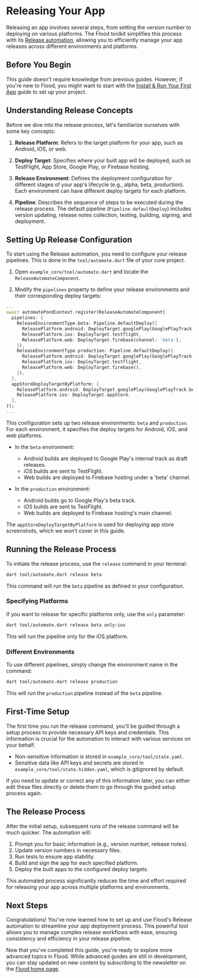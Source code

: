 # Releasing Your App

Releasing an app involves several steps, from setting the version number to deploying on various platforms. The Flood toolkit simplifies this process with its [Release automation](/automate/release), allowing you to efficiently manage your app releases across different environments and platforms.

## Before You Begin

This guide doesn't require knowledge from previous guides. However, if you're new to Flood, you might want to start with the [Install & Run Your First App](/install-and-run-your-first-app) guide to set up your project.

## Understanding Release Concepts

Before we dive into the release process, let's familiarize ourselves with some key concepts:

1. **Release Platform**: Refers to the target platform for your app, such as Android, iOS, or web.

2. **Deploy Target**: Specifies where your built app will be deployed, such as TestFlight, App Store, Google Play, or Firebase hosting.

3. **Release Environment**: Defines the deployment configuration for different stages of your app's lifecycle (e.g., alpha, beta, production). Each environment can have different deploy targets for each platform.

4. **Pipeline**: Describes the sequence of steps to be executed during the release process. The default pipeline (`Pipeline.defaultDeploy`) includes version updating, release notes collection, testing, building, signing, and deployment.

## Setting Up Release Configuration

To start using the Release automation, you need to configure your release pipelines. This is done in the `tool/automate.dart` file of your core project.

1. Open `example_core/tool/automate.dart` and locate the `ReleaseAutomateComponent`.

2. Modify the `pipelines` property to define your release environments and their corresponding deploy targets:

```dart filename="example_core/tool/automate.dart"
...
await automatePondContext.register(ReleaseAutomateComponent(
  pipelines: {
    ReleaseEnvironmentType.beta: Pipeline.defaultDeploy({
      ReleasePlatform.android: DeployTarget.googlePlay(GooglePlayTrack.internal, isDraft: true),
      ReleasePlatform.ios: DeployTarget.testflight,
      ReleasePlatform.web: DeployTarget.firebase(channel: 'beta'),
    }),
    ReleaseEnvironmentType.production: Pipeline.defaultDeploy({
      ReleasePlatform.android: DeployTarget.googlePlay(GooglePlayTrack.beta),
      ReleasePlatform.ios: DeployTarget.testflight,
      ReleasePlatform.web: DeployTarget.firebase(),
    }),
  },
  appStoreDeployTargetByPlatform: {
    ReleasePlatform.android: DeployTarget.googlePlay(GooglePlayTrack.beta),
    ReleasePlatform.ios: DeployTarget.appStore,
  },
));
...
```

This configuration sets up two release environments: `beta` and `production`. For each environment, it specifies the deploy targets for Android, iOS, and web platforms.

-   In the `beta` environment:

    -   Android builds are deployed to Google Play's internal track as draft releases.
    -   iOS builds are sent to TestFlight.
    -   Web builds are deployed to Firebase hosting under a 'beta' channel.

-   In the `production` environment:
    -   Android builds go to Google Play's beta track.
    -   iOS builds are sent to TestFlight.
    -   Web builds are deployed to Firebase hosting's main channel.

The `appStoreDeployTargetByPlatform` is used for deploying app store screenshots, which we won't cover in this guide.

## Running the Release Process

To initiate the release process, use the `release` command in your terminal:

```bash
dart tool/automate.dart release beta
```

This command will run the `beta` pipeline as defined in your configuration.

### Specifying Platforms

If you want to release for specific platforms only, use the `only` parameter:

```bash
dart tool/automate.dart release beta only:ios
```

This will run the pipeline only for the iOS platform.

### Different Environments

To use different pipelines, simply change the environment name in the command:

```bash
dart tool/automate.dart release production
```

This will run the `production` pipeline instead of the `beta` pipeline.

## First-Time Setup

The first time you run the release command, you'll be guided through a setup process to provide necessary API keys and credentials. This information is crucial for the automation to interact with various services on your behalf.

-   Non-sensitive information is stored in `example_core/tool/state.yaml`.
-   Sensitive data like API keys and secrets are stored in `example_core/tool/state.hidden.yaml`, which is gitignored by default.

If you need to update or correct any of this information later, you can either edit these files directly or delete them to go through the guided setup process again.

## The Release Process

After the initial setup, subsequent runs of the release command will be much quicker. The automation will:

1. Prompt you for basic information (e.g., version number, release notes).
2. Update version numbers in necessary files.
3. Run tests to ensure app stability.
4. Build and sign the app for each specified platform.
5. Deploy the built apps to the configured deploy targets.

This automated process significantly reduces the time and effort required for releasing your app across multiple platforms and environments.

## Next Steps

Congratulations! You've now learned how to set up and use Flood's Release automation to streamline your app deployment process. This powerful tool allows you to manage complex release workflows with ease, ensuring consistency and efficiency in your release pipeline.

Now that you've completed this guide, you're ready to explore more advanced topics in Flood. While advanced guides are still in development, you can stay updated on new content by subscribing to the newsletter on the [Flood home page](https://www.flooddev.com/#newsletter).
